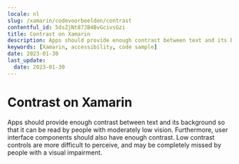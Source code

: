 ```yaml
---
locale: nl
slug: /xamarin/codevoorbeelden/contrast
contentful_id: 5dsZjNt87JB4BvGcivsGzi
title: Contrast on Xamarin
description: Apps should provide enough contrast between text and its background so that it can be read by people with moderately low vision.
keywords: [Xamarin, accessibility, code sample]
date: 2023-01-30
last_update:
  date: 2023-01-30
---
```


# Contrast on Xamarin

Apps should provide enough contrast between text and its background so that it can be read by people with moderately low vision. Furthermore, user interface components should also have enough contrast. Low contrast controls are more difficult to perceive, and may be completely missed by people with a visual impairment.

<CodeSample id="screen-contrast" framework="xamarin" locale="nl"/>

